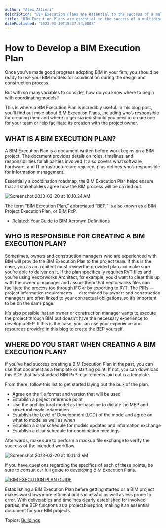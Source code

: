 ```yaml
---
author: "Alex Altieri"
description: "BIM Execution Plans are essential to the success of a multidisciplinary BIM workflow. See some tips on how to create one yourself."
title: "BIM Execution Plans are essential to the success of a multidisciplinary BIM workflow. See some tips on how to create one yourself." 
datePublished: "2023-03-30T15:37:54.000Z"
---
```

# How to Develop a BIM Execution Plan

Once you’ve made good progress adopting BIM in your firm, you should be ready to use your BIM models for coordination during the design and construction process.

But with so many variables to consider, how do you know where to begin with coordinating models?

This is where a BIM Execution Plan is incredibly useful. In this blog post, you’ll find out more about BIM Execution Plans, including who’s responsible for creating them and where to get started should you need to create one for your team or help facilitate its creation with the project owner.

## **WHAT IS A BIM EXECUTION PLAN?**

A BIM Execution Plan is a document written before work begins on a BIM project. The document provides details on roles, timelines, and responsibilities for all parties involved. It also covers what software, hardware, and IT infrastructure are required, plus defines who’s responsible for information management.

Essentially a coordination roadmap, the BIM Execution Plan helps ensure that all stakeholders agree how the BIM process will be carried out.

![Screenshot 2023-03-20 at 10.10.24 AM](https://blog.vectorworks.net/hs-fs/hubfs/Blog%20Images/2023%20Blog%20Images/3_BEP/Screenshot%202023-03-20%20at%2010.10.24%20AM.png?width=1116&height=857&name=Screenshot%202023-03-20%20at%2010.10.24%20AM.png)

The term “BIM Execution Plan,” abbreviated “BEP,” is also known as a BIM Project Execution Plan, or BIM PxP.

* [Related: Your Guide to BIM Acronym Definitions](../../../net/vectorworks/blog/bim-acronym-definition.html)

## **WHO IS RESPONSIBLE FOR CREATING A BIM EXECUTION PLAN?**

Sometimes, owners and construction managers who are experienced with BIM will provide the BIM Execution Plan to the project team. If this is the case, you as an architect must review the provided plan and make sure you’re able to deliver on it. If the plan specifically requires RVT files and you’re using Vectorworks Architect, for example, you’d want to clear this up with the owner or manager and assure them that Vectorworks files can facilitate the process too through IFC or by exporting to RVT. The PIRs — project information requirements — determined by owners and construction managers are often linked to your contractual obligations, so it’s important to be on the same page.

It's also possible that an owner or construction manager wants to execute the project through BIM but doesn’t have the necessary experience to develop a BEP. If this is the case, you can use your experience and resources provided in this blog to create the BEP yourself.

## **WHERE DO YOU START WHEN CREATING A BIM EXECUTION PLAN?**

If you’ve had success creating a BIM Execution Plan in the past, you can use that document as a template or starting point. If not, you can download this PDF that has standard BIM PxP requirements laid out in a template.

From there, follow this list to get started laying out the bulk of the plan.

* Agree on the file format and version that will be used
* Establish a project reference point
* Use the architectural model as the baseline to dictate the MEP and structural model orientation
* Establish the Level of Development (LOD) of the model and agree on what to model as well as when
* Establish a clear schedule for models updates and information exchange
* Establish a clear schedule for coordination meetings

Afterwards, make sure to perform a mockup file exchange to verify the success of the intended workflow.

![Screenshot 2023-03-20 at 10.11.13 AM](https://blog.vectorworks.net/hs-fs/hubfs/Blog%20Images/2023%20Blog%20Images/3_BEP/Screenshot%202023-03-20%20at%2010.11.13%20AM.png?width=468&height=600&name=Screenshot%202023-03-20%20at%2010.11.13%20AM.png)

If you have questions regarding the specifics of each of these points, be sure to consult our full guide to developing BIM Execution Plans.

[![BIM EXECUTION PLAN GUIDE](https://no-cache.hubspot.com/cta/default/3018241/f438116c-a456-4978-b018-f4f962000704.png)](https://cta-redirect.hubspot.com/cta/redirect/3018241/f438116c-a456-4978-b018-f4f962000704) 

Establishing a BIM Execution Plan before getting started on a BIM project makes workflows more efficient and successful as well as less prone to error. With deliverables and timelines clearly established for involved parties, the BEP functions as a project blueprint, making it an essential document for your BIM projects.

 Topics: [Buildings](https://blog.vectorworks.net/topic/buildings) 

 